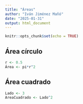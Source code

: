 ```yaml
---
title: "Áreas"
author: "Iván Jiménez Mañó"
date: "2025-01-31"
output: html_document
---
```


```r
knitr::opts_chunk$set(echo = TRUE)
```

## Área círculo


```r
r <- 0.5
Área <- pi*r^2
```

## Área cuadrado


```r
Lado <- 3
AreaCuadrado <- Lado^2
```
